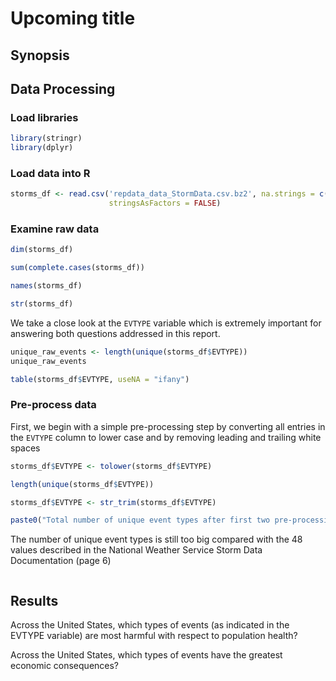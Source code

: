 # Upcoming title

## Synopsis


## Data Processing

### Load libraries 

```r

library(stringr)
library(dplyr)

```


### Load data into R

```r

storms_df <- read.csv('repdata_data_StormData.csv.bz2', na.strings = c('NA', ''),
                      stringsAsFactors = FALSE)

```

### Examine raw data

```r

dim(storms_df)

sum(complete.cases(storms_df))

names(storms_df)

str(storms_df)

```


We take a close look at the `EVTYPE` variable which is extremely important for answering both questions addressed in this report. 

```r

unique_raw_events <- length(unique(storms_df$EVTYPE))
unique_raw_events

table(storms_df$EVTYPE, useNA = "ifany")

```


### Pre-process data

First, we begin with a simple pre-processing step by converting all entries in the `EVTYPE` column to lower case and by removing leading and trailing white spaces 

```r

storms_df$EVTYPE <- tolower(storms_df$EVTYPE)

length(unique(storms_df$EVTYPE))

storms_df$EVTYPE <- str_trim(storms_df$EVTYPE)

paste0("Total number of unique event types after first two pre-processing steps: " length(unique(storms_df$EVTYPE).

```

The number of unique event types is still too big compared with the 48 values described in the National Weather Service Storm Data Documentation (page 6)


```r

```




## Results

Across the United States, which types of events (as indicated in the EVTYPE variable) are most harmful with respect to population health?

Across the United States, which types of events have the greatest economic consequences?
